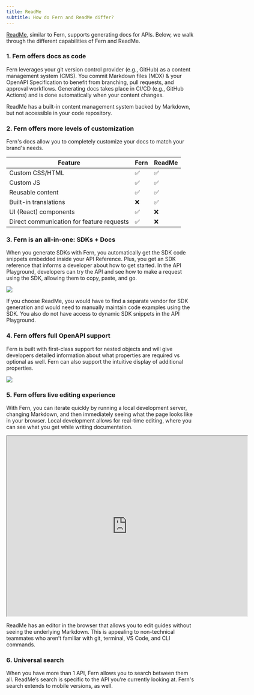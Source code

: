 ```yaml
---
title: ReadMe
subtitle: How do Fern and ReadMe differ?
---
```


[ReadMe](https://www.readme.com/), similar to Fern, supports generating docs for APIs. Below, we walk through the different capabilities of Fern and ReadMe.

### 1. Fern offers docs as code
Fern leverages your git version control provider (e.g., GitHub) as a content management system (CMS). You commit Markdown files (MDX) & your OpenAPI Specification to benefit from branching, pull requests, and approval workflows. Generating docs takes place in CI/CD (e.g., GitHub Actions) and is done automatically when your content changes.

ReadMe has a built-in content management system backed by Markdown, but not accessible in your code repository.

### 2. Fern offers more levels of customization
Fern's docs allow you to completely customize your docs to match your brand's needs. 

| Feature | Fern | ReadMe |
| ------- | ---- | ------ |
| Custom CSS/HTML | ✅ | ✅ |
| Custom JS | ✅ | ✅ |
| Reusable content | ✅ | ✅ |
| Built-in translations | ❌ | ✅ |
| UI (React) components | ✅ | ❌ |
| Direct communication for feature requests | ✅ | ❌ |

### 3. Fern is an all-in-one: SDKs + Docs
When you generate SDKs with Fern, you automatically get the SDK code snippets embedded inside your API Reference. Plus, you get an SDK reference that informs a developer about how to get started. In the API Playground, developers can try the API and see how to make a request using the SDK, allowing them to copy, paste, and go. 

<Frame caption="API Docs with SDK code snippets (generated by Fern)">
  <img src="./hume-docs.png" />
</Frame>

If you choose ReadMe, you would have to find a separate vendor for SDK generation and would need to manually maintain code examples using the SDK. You also do not have access to dynamic SDK snippets in the API Playground.

### 4. Fern offers full OpenAPI support
Fern is built with first-class support for nested objects and will give developers detailed information about what properties are required vs optional as well. Fern can also support the intuitive display of additional properties. 

<Frame caption="First-class support for nested objects (generated by Fern)">
  <img src="./nested-objects.png" />
</Frame>

### 5. Fern offers live editing experience
With Fern, you can iterate quickly by running a local development server, changing Markdown, and then immediately seeing what the page looks like in your browser. Local development allows for real-time editing, where you can see what you get while writing documentation.

<Frame caption="Local development environment (generated by Fern)">
  <iframe src="https://drive.google.com/file/d/1hF7h3BD_6u-qlIKdZPhyTI96tWXV4ast/preview" width="640" height="480" allow="autoplay"></iframe>
</Frame>

ReadMe has an editor in the browser that allows you to edit guides without seeing the underlying Markdown. This is appealing to non-technical teammates who aren’t familiar with git, terminal, VS Code, and CLI commands.

### 6. Universal search
When you have more than 1 API, Fern allows you to search between them all. ReadMe’s search is specific to the API you’re currently looking at. Fern's search extends to mobile versions, as well. 









